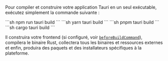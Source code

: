 
Pour compiler et construire votre application Tauri en un seul exécutable, exécutez simplement la commande suivante :

<Tabs>
<TabItem label="npm">
```sh
npm run tauri build
```
</TabItem>
<TabItem label="Yarn">
```sh
yarn tauri build
```
</TabItem>
<TabItem label="pnpm">
```sh
pnpm tauri build
```
</TabItem>
<TabItem label="Cargo">
```sh
cargo tauri build
```
</TabItem>
</Tabs>

Il construira votre frontend (si configuré, voir [`beforeBuildCommand`][beforebuildcommand]), compilera le binaire Rust, collectera tous les binaires et ressources externes et enfin, produira des paquets et des installateurs spécifiques à la plateforme.

[beforebuildcommand]: /fr/references/v2/config#buildconfig.beforebuildcommand
